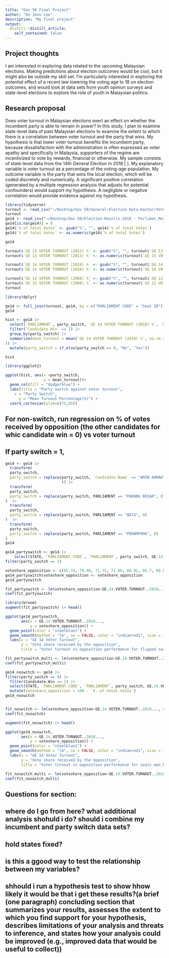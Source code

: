 ```yaml
---
title: "Gov 50 Final Project"
author: "Ee Jenn Lee"
description: "My final project"
output:
  distill::distill_article:
    self_contained: false
--- 
```




## Project thoughts
I am interested in exploring data related to the upcoming Malaysian elections. Making predictions about election outcomes would be cool, but it might also be outside my skill set. I'm particularly interested in exploring the potential effect of a recent law lowering the voting age to 18 on election outcomes, and would look at data sets from youth opinion surveys and state-level elections to explore the role of youth in Malaysian politics. 

## Research proposal
Does voter turnout in Malaysian elections exert an effect on whether the incumbent party is able to remain in power? In this study, I plan to examine state-level data of past Malaysian elections to examine the extent to which there is a correlation between voter turnout and the party that wins. My hypothesis is that lower voter turnout benefits the incumbent party, because dissatisfaction with the administration is often expressed as voter apathy and specifically in Malaysia, supporters of the regime are incentivized to vote by rewards, financial or otherwise. My sample consists of state-level data from the 14th General Election in 2018 [ ]. My explanatory variable is voter turnout as a percentage of the voting-age population. My outcome variable is the party that wins the local election, which will be coded discretely and numerically. A significant positive correlation (generated by a multiple regression analysis that adjusts for potential confounders) would support my hypothesis. A negligible or negative correlation would provide evidence against my hypothesis.

```r
library(tidyverse)
turnout <- read_csv("~/Desktop/Gov 50/General-Election-Data-master/Voter Turnout GE12, GE13, GE14 - Sheet1.csv")
turnout
ge14 <- read_csv("~/Desktop/Gov 50/Election-Results-2018 - Parlimen_Results_By_Candidate.csv")
ge14[is.na(ge14)] = 0
ge14$`% of total Votes` <- gsub("%", "", ge14$`% of total Votes`)
ge14$`% of total Votes` <- as.numeric(ge14$`% of total Votes`)

ge14

turnout$`GE 13 VOTER TURNOUT (2013) %` <- gsub("%", "", turnout$`GE 13 VOTER TURNOUT (2013) %`)
turnout$`GE 13 VOTER TURNOUT (2013) %` <- as.numeric(turnout$`GE 13 VOTER TURNOUT (2013) %`)

turnout$`GE 14 VOTER TURNOUT (2018) %` <- gsub("%", "", turnout$`GE 14 VOTER TURNOUT (2018) %`)
turnout$`GE 14 VOTER TURNOUT (2018) %` <- as.numeric(turnout$`GE 14 VOTER TURNOUT (2018) %`)

turnout$`GE 12 VOTER TURNOUT (2008) %` <- gsub("%", "", turnout$`GE 12 VOTER TURNOUT (2008) %`)
turnout$`GE 12 VOTER TURNOUT (2008) %` <- as.numeric(turnout$`GE 12 VOTER TURNOUT (2008) %`)
turnout
```


```r
library(dplyr)

ge14 <- full_join(turnout, ge14, by = c("PARLIAMENT CODE" = "Seat ID"))
ge14
```


```r
hist <- ge14 |> 
  select(`PARLIAMENT`, party_switch, `GE 14 VOTER TURNOUT (2018) %`, `Candidate Win`) |>
  filter(`Candidate Win` == 1) |>
  group_by(party_switch) |>
  summarize(mean_turnout = mean(`GE 14 VOTER TURNOUT (2018) %`, na.rm = TRUE
)) |>
  mutate(party_switch = if_else(party_switch == 0, "No", "Yes"))

hist
```

```r
library(ggplot2)

ggplot(hist, aes(x =party_switch,
                 y = mean_turnout))+
  geom_col(fill = "dodgerblue") + 
  labs(title = "Party switch against voter turnout",
    x = "Party Switch",
      y = "Mean Turnout Percentage(%)") +
  coord_cartesian(ylim=c(75,85)) 
```

## For non-switch, run regression on % of votes received by opposition (the other candidates for whic candidate win = 0) vs voter turnout 
## If party switch = 1,
```r
ge14 <- ge14 |> 
  transform(
  party_switch,
  party_switch = replace(party_switch, `Candidate Name` == "AMIN AHMAD", 1
                         )) |>
  transform(
  party_switch,
  party_switch = replace(party_switch, PARLIAMENT == "PADANG BESAR", 0)
)  |>
  transform(
  party_switch,
  party_switch = replace(party_switch, PARLIAMENT == "BATU", 0)
)  |>
  transform(
  party_switch,
  party_switch = replace(party_switch, PARLIAMENT == "PENAMPANG", 0)
) 
ge14

```
```r
ge14_partyswitch <- ge14 |>
    select(STATE, `PARLIAMENT.CODE`, `PARLIAMENT`, party_switch, GE.14.VOTER.TURNOUT..2018...) |>
filter(party_switch == 1) 

voteshare_opposition <- c(65.74, 70.86, 71.75, 71.86, 66.92, 66.7, 66.88, 64.53, 70.81, 65.88, 55.24, 58.33, 61.81, 71.18, 71.77, 96.48, 61.65, 64.43, 89.65, 57.02, 59.63, 67.86, 64.26, 78.39, 83.7, 84.74, 82.48, 66.97, 60.9, 55.65, 69.81, 61.34, 59.85, 58.99, 51.69, 58.47, 61.03, 60.19, 63.43, 58.85, 59.01, 73.73, 64.87, 62.31, 69.48, 53.88, 58.42, 67.7, 61.78, 52.59, 58.1, 68.26, 54, 64.07, 60.62, 81.65, 61, 58.55, 56.71, 56.95, 67.18, 52.18, 55.28, 51.11)
ge14_partyswitch$voteshare_opposition <- voteshare_opposition
ge14_partyswitch

```
```r
fit_partyswitch <- lm(voteshare_opposition~GE.14.VOTER.TURNOUT..2018..., data = ge14_partyswitch)
coef(fit_partyswitch)

library(broom)
augment(fit_partyswitch) |> head()

ggplot(ge14_partyswitch,
       aes(x = GE.14.VOTER.TURNOUT..2018..., 
           y = voteshare_opposition)) +
  geom_point(color = "steelblue1") +
  geom_smooth(method = "lm", se = FALSE, color = "indianred1", size = 1.5) +
  labs(x = "GE 14 Voter Turnout",
       y = "Vote share received by the opposition",
       title = "Voter turnout vs opposition performance for flipped seats") 

fit_partyswitch_multi <- lm(voteshare_opposition~GE.14.VOTER.TURNOUT..2018... + STATE, data = ge14_partyswitch)
coef(fit_partyswitch_multi)
```
```r
ge14_noswitch <- ge14 |>
filter(party_switch == 0) |>
  filter(Candidate.Win == 1) |>
  select(STATE, `PARLIAMENT.CODE`, `PARLIAMENT`, party_switch, GE.14.VOTER.TURNOUT..2018..., `X..of.total.Votes`) |>
  mutate(voteshare_opposition = 100 - `X..of.total.Votes`)
ge14_noswitch


fit_noswitch <- lm(voteshare_opposition~GE.14.VOTER.TURNOUT..2018..., data = ge14_noswitch)
coef(fit_noswitch)

augment(fit_noswitch) |> head()

ggplot(ge14_noswitch,
       aes(x = GE.14.VOTER.TURNOUT..2018..., 
           y = voteshare_opposition)) +
  geom_point(color = "steelblue1") +
  geom_smooth(method = "lm", se = FALSE, color = "indianred1", size = 1.5) +
  labs(x = "GE 14 Voter Turnout",
       y = "Vote share received by the opposition",
       title = "Voter turnout vs opposition performance for seats won by incumbents")

fit_noswitch_multi <- lm(voteshare_opposition~GE.14.VOTER.TURNOUT..2018... + STATE, data = ge14_noswitch)
coef(fit_noswitch_multi)
```
## Questions for section: 
## where do I go from here? what additional analysis shohuld i do? should i combine my incumbent and party switch data sets?
## hold states fixed?
## is this a ggood way to test the relationship between my variables?
## shhould i run a hypothesis test to show hhow likely it would be that i get these results?(a brief (one paragraph) concluding section that summarizes your results, assesses the extent to which you find support for your hypothesis, describes limitations of your analysis and threats to inference, and states how your analysis could be improved (e.g., improved data that would be useful to collect))



